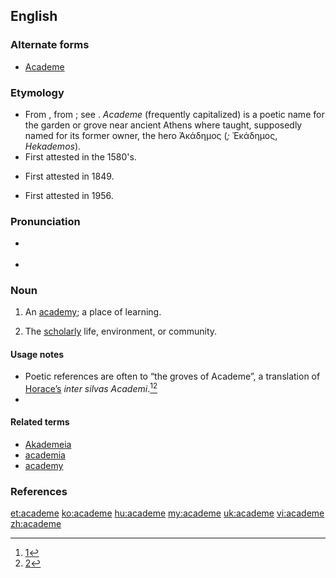 ==English==

===Alternate forms===
* [[Academe]]
===Etymology===
* From {{etyl|NL.}} {{term|academia|lang=la}}, from {{etyl|grc}} {{term|akademia|Akadēmia|lang=grc}}; see {{term|academy|lang=en}}. ''Academe'' (frequently capitalized) is a poetic name for the garden or grove near ancient Athens where {{w|Plato}} taught, supposedly named for its former owner, the hero Ἀκάδημος (''{{w|Akademos}};'' Ἑκάδημος, ''Hekademos''). {{rfscript|greek|grc}}
* First attested in the 1580's.
* {{sense|scholarly life, environment, or community}} First attested in 1849.
* {{sense|lower case}}  First attested in 1956.

===Pronunciation===
* {{a|UK}} {{IPA|/ˈækədiːm/}}
* {{a|US}} {{IPA|/ˈæk.ə.ˌdim/}}
*: {{rhymes|iːm}}

===Noun===
{{en-noun}}

# {{context|poetic|}} An [[academy]]; a place of learning.
# {{context|poetic|}} The [[scholarly]] life, environment, or community.

====Usage notes====
* Poetic references are often to “the groves of Academe”, a translation of [[w:Horace|Horace’s]] ''inter silvas Academi''.<ref>[http://books.google.com/books?id=NHYXAAAAIAAJ&pg=RA3-PA169&dq=%22silvas+Academi%22&lr=&as_brr=1#PRA3-PA169,M1]</ref><ref>[http://books.google.com/books?id=nVE3QD1Y5RAC&pg=PA14&dq=%22silvas+Academi%22&lr=&sig=pymz2Xcnaldixpke_6QPFsNSGxk]</ref>
* 

====Related terms====
* [[Akademeia]]
* [[academia]]
* [[academy]]

===References===
<references/>

[[et:academe]]
[[ko:academe]]
[[hu:academe]]
[[my:academe]]
[[uk:academe]]
[[vi:academe]]
[[zh:academe]]